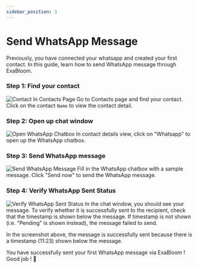 ```yaml
---
sidebar_position: 3
---
```


# Send WhatsApp Message

Previously, you have connected your whatsapp and created your first contact. In this guide, learn how to send WhatsApp message through ExaBloom.

### Step 1: Find your contact

![Contact In Contacts Page](/img/tutorial/getting-started/send-whatsapp-message/send-whatsapp-message-find-contact.png)
Go to Contacts page and find your contact. Click on the contact `Name` to view the contact detail.

### Step 2: Open up chat window
![Open WhatsApp Chatbox](/img/tutorial/getting-started/send-whatsapp-message/send-whatsapp-message-click-whatsapp.png)
In contact details view, click on "Whatsapp" to open up the WhatsApp chatbox.

### Step 3: Send WhatsApp message
![Send WhatsApp Message](/img/tutorial/getting-started/send-whatsapp-message/send-whatsapp-message-send-whatsapp.png)
Fill in the WhatsApp chatbox with a sample message. Click "Send now" to send the WhatsApp message.

### Step 4: Verify WhatsApp Sent Status
![Verify WhatsApp Sent Status](/img/tutorial/getting-started/send-whatsapp-message/send-whatsapp-message-verify-whatsapp-successfully-sent.png)
In the chat window, you should see your message. To verify whether it is successfully sent to the recipient, check that the timestamp is shown below the message. 
If timestamp is not shown (i.e. "Pending" is shown instead), the message failed to send.

In the screenshot above, the message is successfully sent because there is a timestamp (11:23) shown below the message.

You have successfully sent your first WhatsApp message via ExaBloom ! Good job ! 🎉